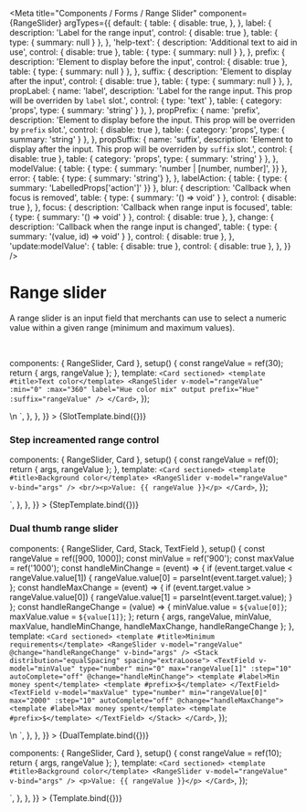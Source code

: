 
<Meta
  title="Components / Forms / Range Slider"
  component={RangeSlider}
  argTypes={{
    default: {
      table: {
        disable: true,
      },
    },
    label: {
      description: 'Label for the range input',
      control: { disable: true },
      table: { type: { summary: null } },
    },
    'help-text': {
      description: 'Additional text to aid in use',
      control: { disable: true },
      table: { type: { summary: null } },
    },
    prefix: {
      description: 'Element to display before the input',
      control: { disable: true },
      table: { type: { summary: null } },
    },
    suffix: {
      description: 'Element to display after the input',
      control: { disable: true },
      table: { type: { summary: null } },
    },
    propLabel: {
      name: 'label',
      description: 'Label for the range input. This prop will be overriden by `label` slot.',
      control: { type: 'text' },
      table: { category: 'props', type: { summary: 'string' } },
    },
    propPrefix: {
      name: 'prefix',
      description: 'Element to display before the input. This prop will be overriden by `prefix` slot.',
      control: { disable: true },
      table: { category: 'props', type: { summary: 'string' } },
    },
    propSuffix: {
      name: 'suffix',
      description: 'Element to display after the input. This prop will be overriden by `suffix` slot.',
      control: { disable: true },
      table: { category: 'props', type: { summary: 'string' } },
    },
    modelValue: {
      table: { type: {
        summary: 'number | [number, number]',
      }}
    },
    error: {
      table: { type: { summary: 'string'} },
    },
    labelAction: {
      table: { type: { summary: 'LabelledProps[\'action\']' }}
    },
    blur: {
      description: 'Callback when focus is removed',
      table: { type: { summary: '() => void' } },
      control: { disable: true },
    },
    focus: {
      description: 'Callback when range input is focused',
      table: { type: { summary: '() => void' } },
      control: { disable: true },
    },
    change: {
      description: 'Callback when the range input is changed',
      table: { type: { summary: '(value, id) => void' } },
      control: { disable: true },
    },
    'update:modelValue': {
      table: { disable: true },
      control: { disable: true },
    },
  }}
/>

# Range slider

A range slider is an input field that merchants can use to select a numeric value within a given range (minimum and maximum values).

<br/>

  components: { RangeSlider, Card },
  setup() {
    const rangeValue = ref(30);
    return { args, rangeValue };
  },
  template: `
    <Card sectioned>
      <template #title>Text color</template>
      <RangeSlider
        v-model="rangeValue"
        :min="0"
        :max="360"
        label="Hue color mix"
        output
        prefix="Hue"
        :suffix="rangeValue"
      />
    </Card>
  `,
});

<Canvas>
  <Story
    name="Prefix and suffix elements"
    height="150px"
    args={{
      min: 0,
      max: 360,
      label: "Hue color mix",
      output: true,
    }}
    parameters={{
      docs: {
        source: {
          state: 'close',
          code: dedent`
            <Card sectioned>
              <template #title>Text color</template>
              <RangeSlider
                v-model="rangeValue"
                :min="0"
                :max="360"
                label="Hue color mix"
                output
                prefix="Hue"
                :suffix="rangeValue"
              />
            </Card>\n
            <script setup>
              const rangeValue = ref(30);
            </script>
          `,
        },
      },
    }}
  >
    {SlotTemplate.bind({})}
  </Story>
</Canvas>

### **Step increamented range control**

  components: { RangeSlider, Card },
  setup() {
    const rangeValue = ref(0);
    return { args, rangeValue };
  },
  template: `
    <Card sectioned>
      <template #title>Background color</template>
      <RangeSlider v-model="rangeValue" v-bind="args" />
      <br/><p>Value: {{ rangeValue }}</p>
    </Card>
  `,
});

<Canvas>
  <Story
    name="Range slider with steps"
    height="150px"
    args={{
      min: -20,
      max: 20,
      step: 4,
      label: "Logo offset",
      output: true,
    }}
    parameters={{
      docs: {
        source: {
          state: 'close',
          code: dedent`
            <Card sectioned>
              <template #title>Background color</template>
              <RangeSlider v-model="rangeValue" :min="-20" :max="20" :step="4" label="Logo offset" output />
            </Card>
          `,
        },
      },
    }}
  >
    {StepTemplate.bind({})}
  </Story>
</Canvas>

### **Dual thumb range slider**

  components: { RangeSlider, Card, Stack, TextField },
  setup() {
    const rangeValue = ref([900, 1000]);
    const minValue = ref('900');
    const maxValue = ref('1000');
    const handleMinChange = (event) => {
      if (event.target.value < rangeValue.value[1]) {
        rangeValue.value[0] = parseInt(event.target.value);
      }
    };
    const handleMaxChange = (event) => {
      if (event.target.value > rangeValue.value[0]) {
        rangeValue.value[1] = parseInt(event.target.value);
      }
    };
    const handleRangeChange = (value) => {
      minValue.value = `${value[0]}`;
      maxValue.value = `${value[1]}`;
    };
    return { args, rangeValue, minValue, maxValue, handleMinChange, handleMaxChange, handleRangeChange };
  },
  template: `
    <Card sectioned>
      <template #title>Minimum requirements</template>
      <RangeSlider v-model="rangeValue" @change="handleRangeChange" v-bind="args" />
      <Stack distribution="equalSpacing" spacing="extraLoose">
        <TextField v-model="minValue" type="number" min="0" max="rangeValue[1]" :step="10" autoComplete="off" @change="handleMinChange">
          <template #label>Min money spent</template>
          <template #prefix>$</template>
        </TextField>
        <TextField v-model="maxValue" type="number" min="rangeValue[0]" max="2000" :step="10" autoComplete="off" @change="handleMaxChange">
          <template #label>Max money spent</template>
          <template #prefix>$</template>
        </TextField>
      </Stack>
    </Card>
  `,
});

<Canvas>
  <Story
    name="Dual thumb range slider"
    height="150px"
    args={{
      min: 0,
      max: 2000,
      step: 10,
      label: "Money spent is between",
      output: true,
    }}
    parameters={{
      docs: {
        source: {
          state: 'close',
          code: dedent`
            <Card sectioned>
              <template #title>Minimum requirements</template>
              <RangeSlider v-model="rangeValue" @change="handleRangeChange" v-bind="args" />
              <Stack distribution="equalSpacing" spacing="extraLoose">
                <TextField v-model="minValue" type="number" min="0" max="rangeValue[1]" :step="10" autoComplete="off" @change="handleMinChange">
                  <template #label>Min money spent</template>
                  <template #prefix>$</template>
                </TextField>
                <TextField v-model="maxValue" type="number" min="rangeValue[0]" max="2000" :step="10" autoComplete="off" @change="handleMaxChange">
                  <template #label>Max money spent</template>
                  <template #prefix>$</template>
                </TextField>
              </Stack>
            </Card>\n
            <script setup>
                const rangeValue = ref([900, 1000]);
                const minValue = ref('900');
                const maxValue = ref('1000');
                const handleMinChange = (event) => {
                  if (event.target.value < rangeValue.value[1]) {
                    rangeValue.value[0] = parseInt(event.target.value);
                  }
                };
                const handleMaxChange = (event) => {
                  if (event.target.value > rangeValue.value[0]) {
                    rangeValue.value[1] = parseInt(event.target.value);
                  }
                };
                const handleRangeChange = (value) => {
                  minValue.value = \`\${value[0]}\`;
                  maxValue.value = \`\${value[1]}\`;
                };
            </script>
          `,
        },
      },
    }}
  >
    {DualTemplate.bind({})}
  </Story>
</Canvas>

  components: { RangeSlider, Card },
  setup() {
    const rangeValue = ref(10);
    return { args, rangeValue };
  },
  template: `
    <Card sectioned>
      <template #title>Background color</template>
      <RangeSlider v-model="rangeValue" v-bind="args" />
      <p>Value: {{ rangeValue }}</p>
    </Card>
  `,
});

<Canvas>
  <Story
    name="Range slider"
    height="150px"
    args={{
      label: "Opacity percentage",
      output: false,
    }}
    parameters={{
      docs: {
        source: {
          code: dedent`
            <Card sectioned>
              <template #title>Background color</template>
              <RangeSlider v-model="rangeValue" label="Opacity percentage" />
            </Card>
          `,
        },
      },
    }}
  >
    {Template.bind({})}
  </Story>
</Canvas>

<ArgsTable story="Range slider" />
